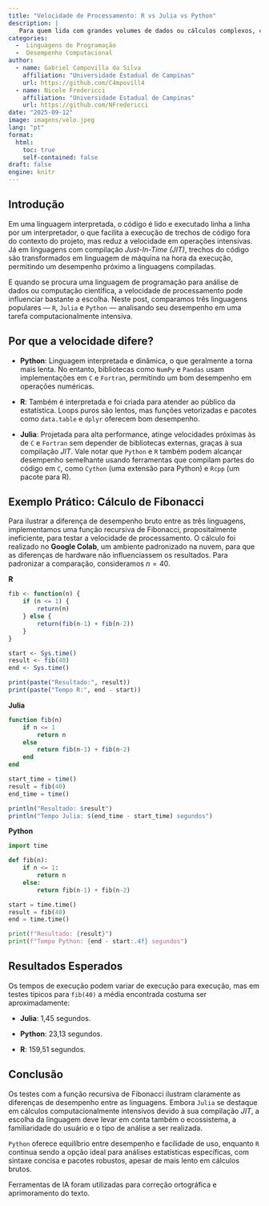 ```yaml
---
title: "Velocidade de Processamento: R vs Julia vs Python"
description: |
   Para quem lida com grandes volumes de dados ou cálculos complexos, conhecer a velocidade de execução das linguagens é fundamental. Neste post, comparamos `R`, `Julia` e `Python` por meio de uma função de Fibonacci, mostrando como a escolha da linguagem pode fazer diferença significativa no tempo de processamento e na produtividade.
categories:
  -  Linguagens de Programação 
  -  Desempenho Computacional
author:
  - name: Gabriel Campovilla da Silva
    affiliation: "Universidade Estadual de Campinas"
    url: https://github.com/C4mpovill4
  - name: Nicole Fredericci
    affiliation: "Universidade Estadual de Campinas"
    url: https://github.com/NFredericci
date: "2025-09-12"
image: imagens/velo.jpeg
lang: "pt"
format:
  html:
    toc: true
    self-contained: false
draft: false
engine: knitr
---
```


## Introdução

:::{.justify}
Em uma linguagem interpretada, o código é lido e executado linha a linha por um interpretador, o que facilita a execução de trechos de código fora do contexto do projeto, mas reduz a velocidade em operações intensivas. Já em linguagens com compilação _Just-In-Time (JIT)_, trechos do código são transformados em linguagem de máquina na hora da execução, permitindo um desempenho próximo a linguagens compiladas.

E quando se procura uma linguagem de programação para análise de dados ou computação científica, a velocidade de processamento pode influenciar bastante a escolha. Neste post, comparamos três linguagens populares — `R`, `Julia` e `Python` — analisando seu desempenho em uma tarefa computacionalmente intensiva.
:::

## Por que a velocidade difere?

:::{.justify}
-   **Python**: Linguagem interpretada e dinâmica, o que geralmente a torna mais lenta. No entanto, bibliotecas como `NumPy` e `Pandas` usam implementações em `C` e `Fortran`, permitindo um bom desempenho em operações numéricas.

-   **R**: Também é interpretada e foi criada para atender ao público da estatística. Loops puros são lentos, mas funções vetorizadas e pacotes como `data.table` e `dplyr` oferecem bom desempenho.

-   **Julia**: Projetada para alta performance, atinge velocidades próximas às de `C` e `Fortran` sem depender de bibliotecas externas, graças à sua compilação _JIT_. Vale notar que `Python` e `R` também podem alcançar desempenho semelhante usando ferramentas que compilam partes do código em `C`, como `Cython` (uma extensão para Python) e `Rcpp` (um pacote para R).
:::

## Exemplo Prático: Cálculo de Fibonacci

:::{.justify}
Para ilustrar a diferença de desempenho bruto entre as três linguagens, implementamos uma função recursiva de Fibonacci, propositalmente ineficiente, para testar a velocidade de processamento. O cálculo foi realizado no **Google Colab**, um ambiente padronizado na nuvem, para que as diferenças de hardware não influenciassem os resultados. Para padronizar a comparação, consideramos $n = 40$.  
:::

**R**

```r
fib <- function(n) {
    if (n <= 1) {
        return(n)
    } else {
        return(fib(n-1) + fib(n-2))
    }
}

start <- Sys.time()
result <- fib(40)
end <- Sys.time()

print(paste("Resultado:", result))
print(paste("Tempo R:", end - start))
```

**Julia**

```julia
function fib(n)
    if n <= 1
        return n
    else
        return fib(n-1) + fib(n-2)
    end
end

start_time = time()
result = fib(40)
end_time = time()

println("Resultado: $result")
println("Tempo Julia: $(end_time - start_time) segundos")
```

**Python**

```python
import time

def fib(n):
    if n <= 1:
        return n
    else:
        return fib(n-1) + fib(n-2)

start = time.time()
result = fib(40)
end = time.time()

print(f"Resultado: {result}")
print(f"Tempo Python: {end - start:.4f} segundos")
```

## Resultados Esperados

:::{.justify}
Os tempos de execução podem variar de execução para execução, mas em testes típicos para `fib(40)` a média encontrada costuma ser aproximadamente:

-   **Julia**: 1,45 segundos.

-   **Python**: 23,13 segundos.

-   **R**: 159,51 segundos.
:::

## Conclusão

:::{.justify}
Os testes com a função recursiva de Fibonacci ilustram claramente as diferenças de desempenho entre as linguagens. Embora `Julia` se destaque em cálculos computacionalmente intensivos devido à sua compilação _JIT_, a escolha da linguagem deve levar em conta também o ecossistema, a familiaridade do usuário e o tipo de análise a ser realizada. 

`Python` oferece equilíbrio entre desempenho e facilidade de uso, enquanto `R` continua sendo a opção ideal para análises estatísticas específicas, com sintaxe concisa e pacotes robustos, apesar de mais lento em cálculos brutos. 
:::

::: callout-note
Ferramentas de IA foram utilizadas para correção ortográfica e aprimoramento do texto.
:::
